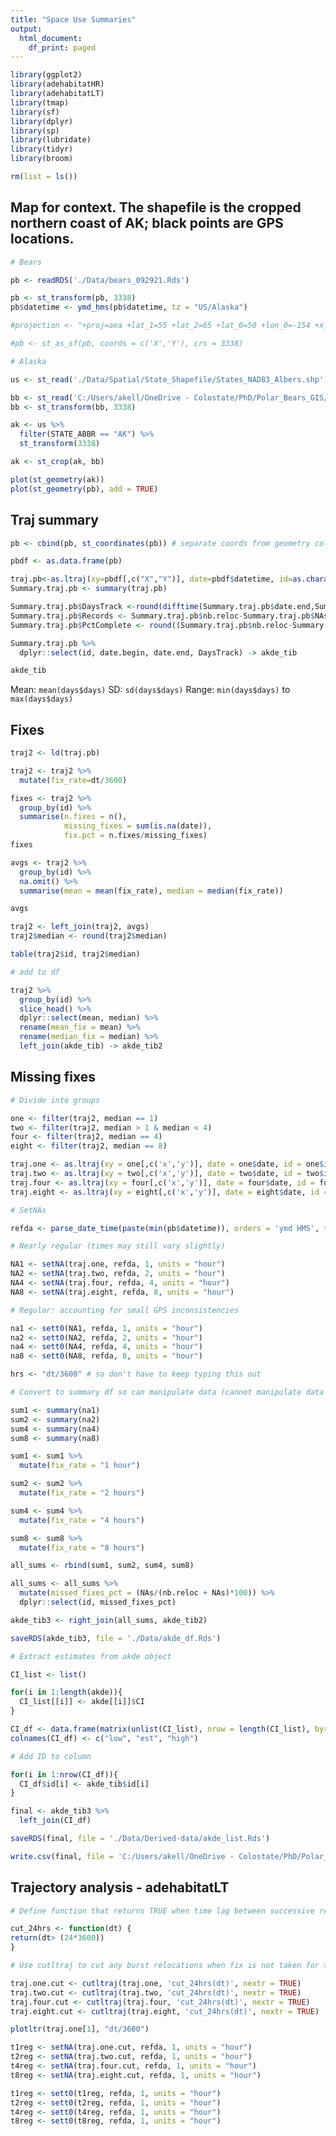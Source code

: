 ```yaml
---
title: "Space Use Summaries"
output:
  html_document:
    df_print: paged
---
```


```r
library(ggplot2)
library(adehabitatHR)
library(adehabitatLT)
library(tmap)
library(sf)
library(dplyr)
library(sp)
library(lubridate)
library(tidyr)
library(broom)
```

```r

rm(list = ls())
```



## Map for context. The shapefile is the cropped northern coast of AK; black points are GPS locations. 

```r

# Bears

pb <- readRDS('./Data/bears_092921.Rds')

pb <- st_transform(pb, 3338)
pb$datetime <- ymd_hms(pb$datetime, tz = "US/Alaska")

#projection <- "+proj=aea +lat_1=55 +lat_2=65 +lat_0=50 +lon_0=-154 +x_0=0 +y_0=0 +ellps=GRS80 +datum=NAD83 +units=m +no_defs"

#pb <- st_as_sf(pb, coords = c('X','Y'), crs = 3338)

# Alaska

us <- st_read('./Data/Spatial/State_Shapefile/States_NAD83_Albers.shp') # From NPS state shapefile

bb <- st_read('C:/Users/akell/OneDrive - Colostate/PhD/Polar_Bears_GIS/Rectangle/Rectangle.shp')
bb <- st_transform(bb, 3338)

ak <- us %>%
  filter(STATE_ABBR == "AK") %>%
  st_transform(3338) 

ak <- st_crop(ak, bb)

plot(st_geometry(ak))
plot(st_geometry(pb), add = TRUE)

```

## Traj summary

```r

pb <- cbind(pb, st_coordinates(pb)) # separate coords from geometry columns into X and Y columns

pbdf <- as.data.frame(pb)

traj.pb<-as.ltraj(xy=pbdf[,c("X","Y")], date=pbdf$datetime, id=as.character(pbdf$id))
Summary.traj.pb <- summary(traj.pb)

Summary.traj.pb$DaysTrack <-round(difftime(Summary.traj.pb$date.end,Summary.traj.pb$date.begin, units="days"),digits=1)
Summary.traj.pb$Records <- Summary.traj.pb$nb.reloc-Summary.traj.pb$NAs
Summary.traj.pb$PctComplete <- round((Summary.traj.pb$nb.reloc-Summary.traj.pb$NAs)/Summary.traj.pb$nb.reloc*100,digits=1)

Summary.traj.pb %>%
  dplyr::select(id, date.begin, date.end, DaysTrack) -> akde_tib

akde_tib

```

Mean: `mean(days$days)` 
SD: `sd(days$days)`
Range: `min(days$days)` to `max(days$days)`

## Fixes

```r

traj2 <- ld(traj.pb)

traj2 <- traj2 %>%
  mutate(fix_rate=dt/3600)

fixes <- traj2 %>% 
  group_by(id) %>%
  summarise(n.fixes = n(),
            missing_fixes = sum(is.na(date)),
            fix.pct = n.fixes/missing_fixes)
fixes


```

```r

avgs <- traj2 %>%
  group_by(id) %>%
  na.omit() %>%
  summarise(mean = mean(fix_rate), median = median(fix_rate)) 

avgs

traj2 <- left_join(traj2, avgs)
traj2$median <- round(traj2$median)

table(traj2$id, traj2$median)

# add to df

traj2 %>%
  group_by(id) %>%
  slice_head() %>%
  dplyr::select(mean, median) %>%
  rename(mean_fix = mean) %>%
  rename(median_fix = median) %>%
  left_join(akde_tib) -> akde_tib2


```

## Missing fixes

```r

# Divide into groups

one <- filter(traj2, median == 1)
two <- filter(traj2, median > 1 & median < 4)
four <- filter(traj2, median == 4)
eight <- filter(traj2, median == 8)

traj.one <- as.ltraj(xy = one[,c('x','y')], date = one$date, id = one$id)
traj.two <- as.ltraj(xy = two[,c('x','y')], date = two$date, id = two$id)
traj.four <- as.ltraj(xy = four[,c('x','y')], date = four$date, id = four$id)
traj.eight <- as.ltraj(xy = eight[,c('x','y')], date = eight$date, id = eight$id)

# SetNAs

refda <- parse_date_time(paste(min(pb$datetime)), orders = 'ymd HMS', tz = 'US/Alaska') #set reference date 

# Nearly regular (times may still vary slightly)

NA1 <- setNA(traj.one, refda, 1, units = "hour")
NA2 <- setNA(traj.two, refda, 2, units = "hour")
NA4 <- setNA(traj.four, refda, 4, units = "hour")
NA8 <- setNA(traj.eight, refda, 8, units = "hour")

# Regular: accounting for small GPS inconsistencies

na1 <- sett0(NA1, refda, 1, units = "hour")
na2 <- sett0(NA2, refda, 2, units = "hour")
na4 <- sett0(NA4, refda, 4, units = "hour")
na8 <- sett0(NA8, refda, 8, units = "hour")

hrs <- "dt/3600" # so don't have to keep typing this out

# Convert to summary df so can manipulate data (cannot manipulate data when it's an ltraj object)

sum1 <- summary(na1)
sum2 <- summary(na2)
sum4 <- summary(na4)
sum8 <- summary(na8)

sum1 <- sum1 %>%
  mutate(fix_rate = "1 hour")

sum2 <- sum2 %>%
  mutate(fix_rate = "2 hours")

sum4 <- sum4 %>%
  mutate(fix_rate = "4 hours")

sum8 <- sum8 %>%
  mutate(fix_rate = "8 hours")

all_sums <- rbind(sum1, sum2, sum4, sum8)

all_sums <- all_sums %>%
  mutate(missed_fixes_pct = (NAs/(nb.reloc + NAs)*100)) %>%
  dplyr::select(id, missed_fixes_pct)

akde_tib3 <- right_join(all_sums, akde_tib2)

saveRDS(akde_tib3, file = './Data/akde_df.Rds')
```

```r

# Extract estimates from akde object

CI_list <- list()

for(i in 1:length(akde)){
  CI_list[[i]] <- akde[[i]]$CI
}

CI_df <- data.frame(matrix(unlist(CI_list), nrow = length(CI_list), byrow = TRUE))
colnames(CI_df) <- c("low", "est", "high")

# Add ID to column

for(i in 1:nrow(CI_df)){
  CI_df$id[i] <- akde_tib$id[i] 
}

final <- akde_tib3 %>%
  left_join(CI_df)

saveRDS(final, file = './Data/Derived-data/akde_list.Rds')

write.csv(final, file = 'C:/Users/akell/OneDrive - Colostate/PhD/Polar_Bears/Chapter2/Analyses/akde_and_fix_stats.csv')

```


## Trajectory analysis - adehabitatLT

```r
# Define function that returns TRUE when time lag between successive relocations is > 24 hours

cut_24hrs <- function(dt) {
return(dt> (24*3600))
}

# Use cutltraj to cut any burst relocations when fix is not taken for > 24 hrs

traj.one.cut <- cutltraj(traj.one, 'cut_24hrs(dt)', nextr = TRUE)
traj.two.cut <- cutltraj(traj.two, 'cut_24hrs(dt)', nextr = TRUE)
traj.four.cut <- cutltraj(traj.four, 'cut_24hrs(dt)', nextr = TRUE)
traj.eight.cut <- cutltraj(traj.eight, 'cut_24hrs(dt)', nextr = TRUE)

plotltr(traj.one[1], "dt/3600") 
```

```r

t1reg <- setNA(traj.one.cut, refda, 1, units = "hour")
t2reg <- setNA(traj.two.cut, refda, 1, units = "hour")
t4reg <- setNA(traj.four.cut, refda, 1, units = "hour")
t8reg <- setNA(traj.eight.cut, refda, 1, units = "hour")

t1reg <- sett0(t1reg, refda, 1, units = "hour")
t2reg <- sett0(t2reg, refda, 1, units = "hour")
t4reg <- sett0(t4reg, refda, 1, units = "hour")
t8reg <- sett0(t8reg, refda, 1, units = "hour")
```









